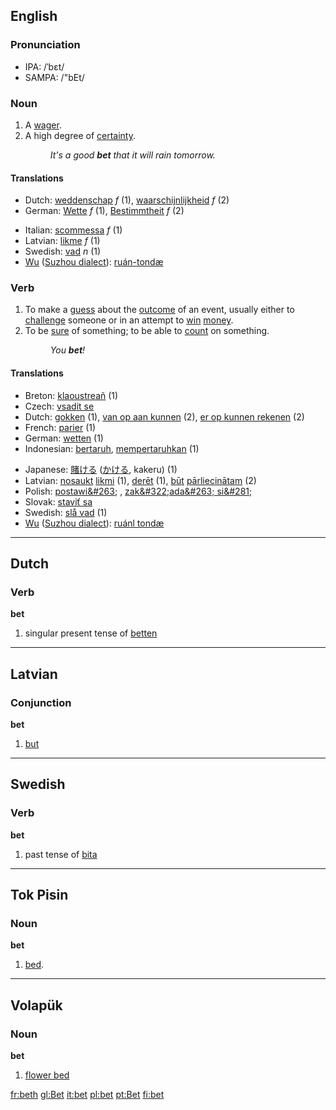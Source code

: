 ==English==

===Pronunciation===
*IPA: /ˈbεt/
*SAMPA: /"bEt/

===Noun===
{{en-noun|bet|bets}}

# A [[wager]].
# A high degree of [[certainty]].
#:''It's a good '''bet''' that it will rain tomorrow.''

====Translations====
{{top}}
*Dutch: [[weddenschap]] ''f'' (1), [[waarschijnlijkheid]] ''f'' (2)
*German: [[Wette]] ''f'' (1), [[Bestimmtheit]] ''f'' (2)
{{mid}}
*Italian: [[scommessa]] ''f'' (1)
*Latvian: [[likme]] ''f'' (1)
*Swedish: [[vad#Noun|vad]] ''n'' (1)
*[[w:Wu (linguistics)|Wu]] ([[w:Suzhou dialect|Suzhou dialect]]): [[ruán-tondæ]]
{{bottom}}


=== Verb ===
{{irregverb|'''to bet'''|'''[[bets]]'''|'''bet '''or''' [[betted]]'''|'''bet '''or '''[[betted]]'''|'''[[betting]]'''}}
# To make a [[guess]] about the [[outcome]] of an event, usually either to [[challenge]] someone or in an attempt to [[win]] [[money]].
# To be [[sure]] of something; to be able to [[count]] on something.
#: ''You '''bet'''!''

==== Translations ====
{{top}}
*Breton: [[klaoustreañ]] (1)
*Czech: [[vsadit se]]  
*Dutch: [[gokken]] (1), [[van op aan kunnen]] (2), [[er op kunnen rekenen]] (2)
*French: [[parier]] (1)
*German: [[wetten]] (1)
*Indonesian: [[taruh|bertaruh]], [[taruh|mempertaruhkan]] (1)
{{mid}}
*Japanese: [[賭ける]] ([[かける]], kakeru) (1)
*Latvian: [[nosaukt]] [[likme|likmi]] (1), [[derēt]] (1), [[būt]] [[pārliecināts|pārliecinātam]] (2)
*Polish: [[postawi&#263;]] , [[zak&#322;ada&#263; si&#281;]]
*Slovak: [[staviť sa]]  
*Swedish: [[slå vad]] (1)
*[[w:Wu (linguistics)|Wu]] ([[w:Suzhou dialect|Suzhou dialect]]): [[ruánl tondæ]]
{{bottom}}

----

==Dutch==
===Verb===
'''bet'''

# singular present tense of [[betten]]

----
==Latvian==
===Conjunction===
'''bet'''
# [[but]]

----
==Swedish==
===Verb===
'''bet'''

# past tense of [[bita]]

----
==Tok Pisin==
===Noun===
'''bet'''

# [[bed]].

----

== Volapük == 
=== Noun === 
'''bet'''

# [[flower bed]]

[[fr:beth]]
[[gl:Bet]]
[[it:bet]]
[[pl:bet]]
[[pt:Bet]]
[[fi:bet]]